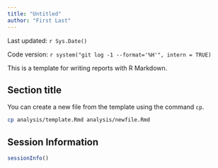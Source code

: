 ```yaml
---
title: "Untitled"
author: "First Last"
---
```


Last updated: `r Sys.Date()`

Code version: `r system("git log -1 --format='%H'", intern = TRUE)`

This is a template for writing reports with R Markdown.

## Section title

You can create a new file from the template using the command `cp`.

```bash
cp analysis/template.Rmd analysis/newfile.Rmd
```

## Session Information

```r
sessionInfo()
```
